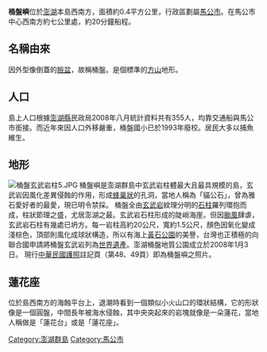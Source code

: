 {{Unreferenced|time=2013-12-22T08:48:28+00:00}}
{{Infobox islands
| name             = 桶盤嶼
| native name      = 
| native name link = 
| native_name_lang = 
| image name       = Penghu.jpg
| image size       = 
| image caption    = 桶盤柱狀玄武岩
| image alt        = 
| locator map      =  {{澎湖群島主要島嶼位置圖}}
| map              = Taiwan
| map_alt          = 
| map_width        = 
| map_caption      = 桶盤嶼在台灣的位置
| map_relief       = 
| map_mark         = 
| map_mark_width   = 7
| label            = 
| label_position   = 
| coordinates      = {{coord|23|30|40.41|N|119|31|06.70|E|type:isle|display=inline,title}}
| location         = [[東亞|東亞]]
| archipelago      = [[澎湖群島|澎湖群島]]
| waterbody        = [[臺灣海峽|臺灣海峽]]
| total islands    = 
| major islands    = 
| area km2         = 0.2984<ref>[https://www.penghu-nsa.gov.tw/AboutUs/A04.htm 澎湖國家風景區管理處 島嶼簡述]</ref>
| length km        = 
| width km         = 
| coastline km     = 
| elevation m      = 
| highest mount    = 
| country          = {{ROC-TW}}
| country admin divisions title 1    = [[縣_(中華民國)|縣]]
| country admin divisions 1          = [[澎湖縣|澎湖縣]]
| country admin divisions title 2    = [[鄉_(中華民國)|鄉]]
| country admin divisions 2          = [[馬公市|馬公市]]
| country largest city               = 
| country capital and largest city   = 
| demonym          = 
| population       = 
| population as of = 
| population footnotes = 
| density km2      = 
| ethnic groups    = 
}}

'''桶盤嶼'''位於[[澎湖|澎湖]]本島西南方，面積約0.4平方公里，行政區劃屬[[馬公市|馬公市]]。在馬公市中心西南方約七公里處，約20分鐘船程。

==名稱由來==

因外型像倒蓋的[[臉盆|臉盆]]，故稱桶盤。是個標準的[[方山|方山]]地形。

==人口==
島上人口根據[[澎湖縣|澎湖縣]]民政局2008年八月統計資料共有355人，均靠交通船與馬公市銜接。而近年來因人口外移嚴重，桶盤國小已於1993年廢校。居民大多以捕魚維生。

==地形==
[[File:桶盤玄武岩柱5.JPG|thumb]]
桶盤嶼是澎湖群島中玄武岩柱體最大且最具規模的島，玄武岩因風化差異侵蝕的作用，形成[[蜂巢狀|蜂巢狀]]的孔洞，當地人稱為「貓公石」，曾為雅石愛好者的最愛，現已明令禁採。
桶盤全由[[玄武岩|玄武岩]]紋理分明的[[石柱|石柱]]羅列環抱而成，柱狀節理之盛，尤居澎湖之最。玄武岩石柱形成的陡峭海崖。但因[[颱風|颱風]]肆虐，玄武岩石柱有幾處已坍方。每一岩柱高約20公尺，寬約1.5公尺，顏色因氧化變成淺棕色，頂部則風化成球狀構造，所以有海上[[黃石公園|黃石公園]]的美譽，台灣也正積極的向聯合國申請將桶盤玄武岩列為[[世界遺產|世界遺產]]。澎湖桶盤地質公園成立於2008年1月3日。  現行[[中華民國護照|中華民國護照]]註記頁（第48、49頁）即為桶盤嶼之照片。

==蓮花座==
位於島西南方的海蝕平台上，退潮時看到一個類似小火山口的環狀結構，它的形狀像是一個圓盤，中間長年被海水侵蝕，其中央突起來的岩塊就像是一朵蓮花，當地人稱做是「蓮花台」或是「蓮花座」。

{{台灣地景}}
{{中華民國島嶼}}
[[Category:澎湖群島|Category:澎湖群島]]
[[Category:馬公市|Category:馬公市]]